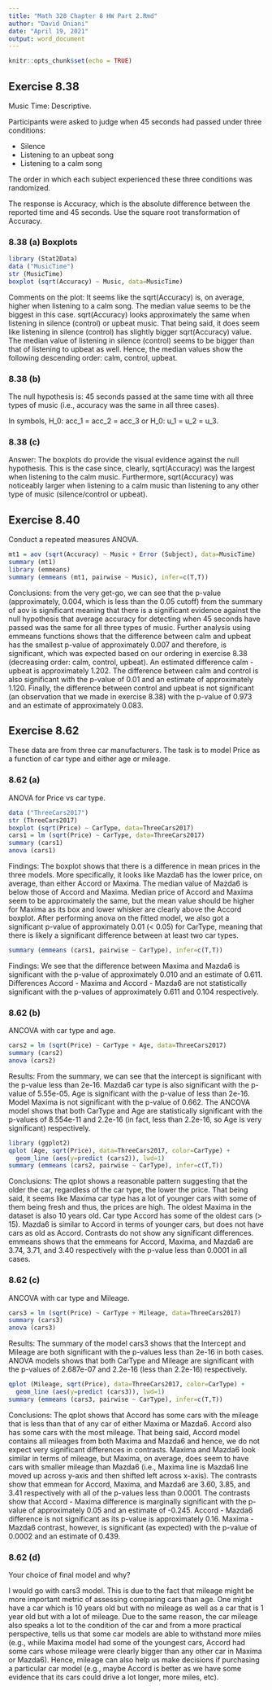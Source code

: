 ```yaml
---
title: "Math 328 Chapter 8 HW Part 2.Rmd"
author: "David Oniani"
date: "April 19, 2021"
output: word_document
---
```


```r
knitr::opts_chunk$set(echo = TRUE)
```

## Exercise 8.38

Music Time: Descriptive.

Participants were asked to judge when 45 seconds had passed under three
conditions:

* Silence
* Listening to an upbeat song
* Listening to a calm song

The order in which each subject experienced these three conditions was randomized.

The response is Accuracy, which is the absolute difference between the reported
time and 45 seconds.  Use the square root transformation of Accuracy.

### 8.38 (a) Boxplots

```r
library (Stat2Data)
data ("MusicTime")
str (MusicTime)
boxplot (sqrt(Accuracy) ~ Music, data=MusicTime)
```

Comments on the plot: It seems like the sqrt(Accuracy) is, on average, higher
when listening to a calm song. The median value seems to be the biggest in this
case. sqrt(Accuracy) looks approximately the same when listening in silence
(control) or upbeat music. That being said, it does seem like listening in
silence (control) has slightly bigger sqrt(Accuracy) value. The median value of
listening in silence (control) seems to be bigger than that of listening to
upbeat as well. Hence, the median values show the following descending order:
calm, control, upbeat.


### 8.38 (b)

The null hypothesis is: 45 seconds passed at the same time with all three types
of music (i.e., accuracy was the same in all three cases).

In symbols, H_0: acc_1 = acc_2 = acc_3 or H_0: u_1 = u_2 = u_3.




### 8.38 (c)

Answer: The boxplots do provide the visual evidence against the null hypothesis.
This is the case since, clearly, sqrt(Accuracy) was the largest when listening
to the calm music. Furthermore, sqrt(Accuracy) was noticeably larger when
listening to a calm music than listening to any other type of music
(silence/control or upbeat).



## Exercise 8.40

Conduct a repeated measures ANOVA.

```r
mt1 = aov (sqrt(Accuracy) ~ Music + Error (Subject), data=MusicTime)
summary (mt1)
library (emmeans)
summary (emmeans (mt1, pairwise ~ Music), infer=c(T,T))
```

Conclusions: from the very get-go, we can see that the p-value (approximately,
0.004, which is less than the 0.05 cutoff) from the summary of aov is
significant meaning that there is a significant evidence against the null
hypothesis that average accuracy for detecting when 45 seconds have passed was
the same for all three types of music. Further analysis using emmeans functions
shows that the difference between calm and upbeat has the smallest p-value of
approximately 0.007 and therefore, is significant, which was expected based on
our ordering in exercise 8.38 (decreasing order: calm, control, upbeat). An
estimated difference calm - upbeat is approximately 1.202. The difference
between calm and control is also significant with the p-value of 0.01 and an
estimate of approximately 1.120. Finally, the difference between control and
upbeat is not significant (an observation that we made in exercise 8.38) with
the p-value of 0.973 and an estimate of approximately 0.083.



## Exercise 8.62

These data are from three car manufacturers.  The task is to model Price as a
function of car type and either age or mileage.

### 8.62 (a)

ANOVA for Price vs car type.

```r
data ("ThreeCars2017")
str (ThreeCars2017)
boxplot (sqrt(Price) ~ CarType, data=ThreeCars2017)
cars1 = lm (sqrt(Price) ~ CarType, data=ThreeCars2017)
summary (cars1)
anova (cars1)
```

Findings: The boxplot shows that there is a difference in mean prices in the
three models. More specifically, it looks like Mazda6 has the lower price, on
average, than either Accord or Maxima. The median value of Mazda6 is below those
of Accord and Maxima. Median price of Accord and Maxima seem to be approximately
the same, but the mean value should be higher for Maxima as its box and lower
whisker are clearly above the Accord boxplot. After performing anova on the
fitted model, we also got a significant p-value of approximately 0.01 (< 0.05)
for CarType, meaning that there is likely a significant difference between at
least two car types.


```r
summary (emmeans (cars1, pairwise ~ CarType), infer=c(T,T))
```

Findings: We see that the difference between Maxima and Mazda6 is significant
with the p-value of approximately 0.010 and an estimate of 0.611. Differences
Accord - Maxima and Accord - Mazda6 are not statistically significant with the
p-values of approximately 0.611 and 0.104 respectively.


### 8.62 (b)

ANCOVA with car type and age.

```r
cars2 = lm (sqrt(Price) ~ CarType + Age, data=ThreeCars2017)
summary (cars2)
anova (cars2)
```

Results: From the summary, we can see that the intercept is significant with the
p-value less than 2e-16. Mazda6 car type is also significant with the p-value of
5.55e-05. Age is significant with the p-value of less than 2e-16. Model Maxima
is not significant with the p-value of 0.662. The ANCOVA model shows that both
CarType and Age are statistically significant with the p-values of 8.554e-11 and
2.2e-16 (in fact, less than 2.2e-16, so Age is very significant) respectively.


```r
library (ggplot2)
qplot (Age, sqrt(Price), data=ThreeCars2017, color=CarType) +
  geom_line (aes(y=predict (cars2)), lwd=1)
summary (emmeans (cars2, pairwise ~ CarType), infer=c(T,T))
```

Conclusions: The qplot shows a reasonable pattern suggesting that the older the
car, regardless of the car type, the lower the price. That being said, it seems
like Maxima car type has a lot of younger cars with some of them being fresh and
thus, the prices are high. The oldest Maxima in the dataset is also 10 years
old. Car type Accord has some of the oldest cars (> 15). Mazda6 is similar to
Accord in terms of younger cars, but does not have cars as old as Accord.
Contrasts do not show any significant differences. emmeans shows that the
emmeans for Accord, Maxima, and Mazda6 are 3.74, 3.71, and 3.40 respectively
with the p-value less than 0.0001 in all cases.


### 8.62 (c)

ANCOVA with car type and Mileage.

```r
cars3 = lm (sqrt(Price) ~ CarType + Mileage, data=ThreeCars2017)
summary (cars3)
anova (cars3)
```

Results: The summary of the model cars3 shows that the Intercept and Mileage are
both significant with the p-values less than 2e-16 in both cases. ANOVA models
shows that both CarType and Mileage are significant with the p-values of
2.687e-07 and 2.2e-16 (less than 2.2e-16) respectively.




```r
qplot (Mileage, sqrt(Price), data=ThreeCars2017, color=CarType) +
  geom_line (aes(y=predict (cars3)), lwd=1)
summary (emmeans (cars3, pairwise ~ CarType), infer=c(T,T))
```

Conclusions: The qplot shows that Accord has some cars with the mileage that is
less than that of any car of either Maxima or Mazda6. Accord also has some cars
with the most mileage. That being said, Accord model contains all mileages from
both Maxima and Mazda6 and hence, we do not expect very significant differences
in contrasts. Maxima and Mazda6 look similar in terms of mileage, but Maxima, on
average, does seem to have cars with smaller mileage than Mazda6 (i.e., Maxima
line is Mazda6 line moved up across y-axis and then shifted left across x-axis).
The contrasts show that emmean for Accord, Maxima, and Mazda6 are 3.60, 3.85,
and 3.41 respectively with all of the p-values less than 0.0001. The contrasts
show that Accord - Maxima difference is marginally significant with the p-value
of approximately 0.05 and an estimate of -0.245. Accord - Mazda6 difference is
not significant as its p-value is approximately 0.16. Maxima - Mazda6 contrast,
however, is significant (as expected) with the p-value of 0.0002 and an estimate
of 0.439.



### 8.62 (d)

Your choice of final model and why?

I would go with cars3 model. This is due to the fact that mileage might be more
important metric of assessing comparing cars than age. One might have a car
which is 10 years old but with no mileage as well as a car that is 1 year old
but with a lot of mileage. Due to the same reason, the car mileage also speaks a
lot to the condition of the car and from a more practical perspective, tells us
that some car models are able to withstand more miles (e.g., while Maxima model
had some of the youngest cars, Accord had some cars whose mileage were clearly
bigger than any other car in Maxima or Mazda6). Hence, mileage can also help us
make decisions if purchasing a particular car model (e.g., maybe Accord is
better as we have some evidence that its cars could drive a lot longer, more
miles, etc).